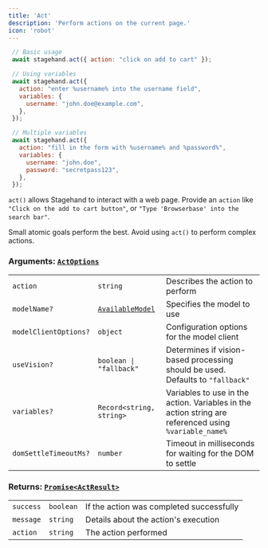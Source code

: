 ```yaml
---
title: 'Act'
description: 'Perform actions on the current page.'
icon: 'robot'
---
```


 ```javascript
  // Basic usage
  await stagehand.act({ action: "click on add to cart" });

  // Using variables
  await stagehand.act({
    action: "enter %username% into the username field",
    variables: {
      username: "john.doe@example.com",
    },
  });

  // Multiple variables
  await stagehand.act({
    action: "fill in the form with %username% and %password%",
    variables: {
      username: "john.doe",
      password: "secretpass123",
    },
  });
  ```

`act()` allows Stagehand to interact with a web page. Provide an `action` like `"Click on the add to cart button"`, or `"Type 'Browserbase' into the search bar"`.

Small atomic goals perform the best. Avoid using `act()` to perform complex actions.

### **Arguments:** [`ActOptions`](https://github.com/browserbase/stagehand/blob/9605836ee6b8207ed7dc9146e12ced1c78630d59/types/stagehand.ts#L51-L58)

  | | | |
  |-------|------|-------------|
  | `action` | `string` | Describes the action to perform |
  | `modelName?` | [`AvailableModel`](/reference/model_support) | Specifies the model to use |
  | `modelClientOptions?` | `object` | Configuration options for the model client |
  | `useVision?` | `boolean \| "fallback"` | Determines if vision-based processing should be used. Defaults to `"fallback"` |
  | `variables?` | `Record<string, string>` | Variables to use in the action. Variables in the action string are referenced using `%variable_name%` |
  | `domSettleTimeoutMs?` | `number` | Timeout in milliseconds for waiting for the DOM to settle |

### **Returns:** [`Promise<ActResult>`](https://github.com/browserbase/stagehand/blob/9605836ee6b8207ed7dc9146e12ced1c78630d59/types/stagehand.ts#L60-L64)

  | | | |
  |-----------|-------------|-------------|
  | `success` | `boolean` | If the action was completed successfully |
  | `message` | `string` | Details about the action's execution |
  | `action` | `string` | The action performed |